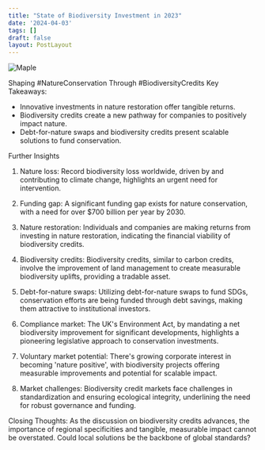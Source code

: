 ```yaml
---
title: "State of Biodiversity Investment in 2023"
date: '2024-04-03'
tags: []
draft: false
layout: PostLayout
---
```


<div className="flex justify-center">
  <div className="my-1 w-full px-2 xl:my-1 xl:w-1/2 xl:px-2">
    <img src="https://img.youtube.com/vi/JIigfGNjioA/0.jpg" alt="Maple" className="mx-auto h-58 w-auto" />
  </div>
</div>

Shaping #NatureConservation Through #BiodiversityCredits
Key Takeaways:
- Innovative investments in nature restoration offer tangible returns.
- Biodiversity credits create a new pathway for companies to positively impact nature.
- Debt-for-nature swaps and biodiversity credits present scalable solutions to fund conservation.

Further Insights
1. Nature loss:
Record biodiversity loss worldwide, driven by and contributing to climate change, highlights an urgent need for intervention.

2. Funding gap:
A significant funding gap exists for nature conservation, with a need for over $700 billion per year by 2030.

3. Nature restoration:
Individuals and companies are making returns from investing in nature restoration, indicating the financial viability of biodiversity credits.

4. Biodiversity credits:
Biodiversity credits, similar to carbon credits, involve the improvement of land management to create measurable biodiversity uplifts, providing a tradable asset.

5. Debt-for-nature swaps:
Utilizing debt-for-nature swaps to fund SDGs, conservation efforts are being funded through debt savings, making them attractive to institutional investors.

6. Compliance market:
The UK's Environment Act, by mandating a net biodiversity improvement for significant developments, highlights a pioneering legislative approach to conservation investments.

7. Voluntary market potential:
There's growing corporate interest in becoming 'nature positive', with biodiversity projects offering measurable improvements and potential for scalable impact.

8. Market challenges:
Biodiversity credit markets face challenges in standardization and ensuring ecological integrity, underlining the need for robust governance and funding.

Closing Thoughts:
As the discussion on biodiversity credits advances, the importance of regional specificities and tangible, measurable impact cannot be overstated. Could local solutions be the backbone of global standards?

